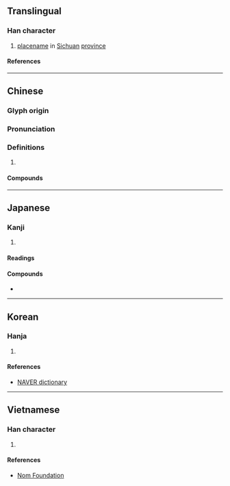 {{also|滪}}
{{character info}}
==Translingual==

===Han character===
{{Han char|rn=85|rad=水|as=13|sn=16|four=31186|canj=ENNC|ids=⿰氵預}}

# [[placename]] in [[Sichuan]] [[province]]

====References====
{{Han ref|kx=0653.010|dkj=18388|dj=1063.030|hdz=31765.060|uh=6FA6}}

----

==Chinese==
{{zh-forms|s=滪}}

===Glyph origin===
{{Han etym}}

===Pronunciation===
{{zh-pron
|m=yù
|c=jyu6
|mc=y
|oc=y
|cat=pn
}}

===Definitions===
{{zh-hanzi}}

# {{rfdef|zh}}

====Compounds====
{{zh-der|灩澦堆}}

----

==Japanese==

===Kanji===
{{ja-kanji|grade=|rs=水13}}

# {{rfdef|ja|sort=水13}}

====Readings====
{{ja-readings
|on=よ
}}

====Compounds====
* {{ja-r|灩%澦%堆|えん%よ%たい}}

----

==Korean== 

===Hanja=== 

{{ko-hanja|hangeul=여|eumhun=|rv=yeo|mr=yŏ|y=ye}} 

# {{rfdef|ko|sort=水13}}

====References====
*[https://hanja.dict.naver.com/#/entry/ccko/aed9132fe9964b02b99b3046a7b104ca NAVER dictionary]

----

==Vietnamese==

===Han character===
{{vi-readings|rs=水13
|hanviet=dự
|phienthiet=
|nom=nhựa
}}
# {{rfdef|vi|sort=水13}}

====References====
*[http://nomfoundation.org/common/nom_details.php?codepoint=6fa6 Nom Foundation]